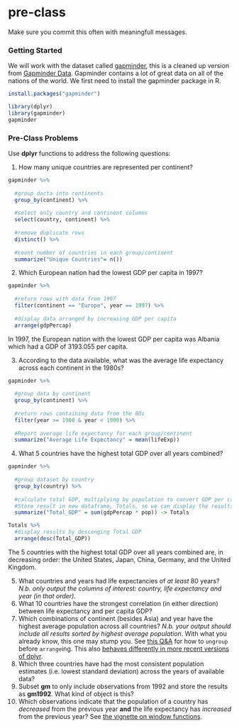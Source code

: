 # pre-class


Make sure you commit this often with meaningfull messages. 


### Getting Started


We will work with the dataset called [gapminder](https://github.com/jennybc/gapminder), this is a cleaned up version from [Gapminder Data](http://www.gapminder.org/data/). Gapminder contains a lot of great data on all of the nations of the world. We first need to install the gapminder package in R. 

```r
install.packages("gapminder")
```



```r
library(dplyr)
library(gapminder)
gapminder
```



### Pre-Class Problems

Use **dplyr** functions to address the following questions:

1. How many unique countries are represented per continent?

```r
gapminder %>%
  
  #group dacta into continents
  group_by(continent) %>%
  
  #select only country and continent columns
  select(country, continent) %>%
  
  #remove duplicate rows
  distinct() %>%
  
  #count number of countries in each group/continent
  summarize("Unique Countries"= n())
```

2. Which European nation had the lowest GDP per capita in 1997? 

```r
gapminder %>%
  
  #return rows with data from 1997
  filter(continent == "Europe", year == 1997) %>%
  
  #display data arranged by increasing GDP per capita
  arrange(gdpPercap)
```

In 1997, the European nation with the lowest GDP per capita was Albania which had a GDP of 3193.055 per capita.

3. According to the data available, what was the average life expectancy across each continent in the 1980s?

```r
gapminder %>%
  
  #group data by continent
  group_by(continent) %>%
  
  #return rows containing data from the 80s
  filter(year >= 1980 & year < 1990) %>%
  
  #Report average life expectancy for each group/continent
  summarize("Average Life Expectancy" = mean(lifeExp))


```


4. What 5 countries have the highest total GDP over all years combined?

```r
gapminder %>%
  
  #group dataset by country
  group_by(country) %>%
  
  #calculate total GDP, multiplying by population to convert GDP per capita values
  #Store result in new dataframe, Totals, so we can display the results in descending order
  summarize("Total_GDP" = sum(gdpPercap * pop)) -> Totals

Totals %>%
  #display results by descenging Total GDP
  arrange(desc(Total_GDP))
```

The 5 countries with the highest total GDP over all years combined are, in decreasing order: the United States, Japan, China, Germany, and the United Kingdom.

5. What countries and years had life expectancies of _at least_ 80 years? _N.b. only output the columns of interest: country, life expectancy and year (in that order)._
6. What 10 countries have the strongest correlation (in either direction) between life expectancy and per capita GDP?
7. Which combinations of continent (besides Asia) and year have the highest average population across all countries? _N.b. your output should include all results sorted by highest average population_. With what you already know, this one may stump you. See [this Q&A](http://stackoverflow.com/q/27207963/654296) for how to `ungroup` before `arrange`ing. This also [behaves differently in more recent versions of dplyr](https://github.com/hadley/dplyr/releases/tag/v0.5.0).
8. Which three countries have had the most consistent population estimates (i.e. lowest standard deviation) across the years of available data? 
9. Subset **gm** to only include observations from 1992 and store the results as **gm1992**. What kind of object is this?
10. Which observations indicate that the population of a country has *decreased* from the previous year **and** the life expectancy has *increased* from the previous year? See [the vignette on window functions](https://cran.r-project.org/web/packages/dplyr/vignettes/window-functions.html).

